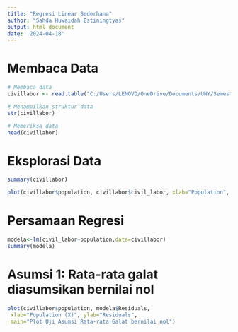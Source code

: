 ```yaml
---
title: "Regresi Linear Sederhana"
author: "Sahda Huwaidah Estiningtyas"
output: html_document
date: '2024-04-18'
---
```


# Membaca Data
```r
# Membaca data
civillabor <- read.table("C:/Users/LENOVO/OneDrive/Documents/UNY/Semester 2/civil_labor.txt", header = TRUE)

# Menampilkan struktur data
str(civillabor)

# Memeriksa data
head(civillabor)
```

# Eksplorasi Data
```r
summary(civillabor)

plot(civillabor$population, civillabor$civil_labor, xlab="Population", ylab="Civil Labor",pch=16)
```

# Persamaan Regresi
```r
modela<-lm(civil_labor~population,data=civillabor)
summary(modela)
```

# Asumsi 1: Rata-rata galat diasumsikan bernilai nol
```r
plot(civillabor$population, modela$Residuals, 
 xlab="Population (X)", ylab="Residuals", 
 main="Plot Uji Asumsi Rata-rata Galat bernilai nol")
```
